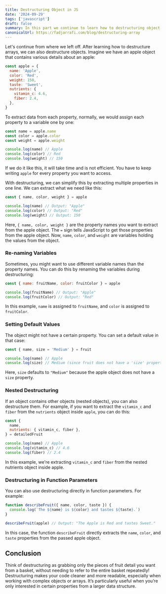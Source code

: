 ```yaml
---
title: Destructuring Object in JS
date: '2024-09-29'
tags: ['javascript']
draft: false
summary: In this part we continue to learn how to destructuring object after we learning how to destructuring an array.
canonicalUrl: https://fadjarrafi.com/blog/destructuring-array
---
```


Let's continue from where we left off. After learning how to destructure arrays, we can also destructure objects. Imagine we have an apple object that contains various details about an apple:

```js
const apple = {
  name: 'Apple',
  color: 'Red',
  weight: 150,
  taste: 'Sweet',
  nutrients: {
    vitamin_c: 4.6,
    fiber: 2.4,
  },
}
```

To extract data from each property, normally, we would assign each property to a variable one by one:

```js
const name = apple.name
const color = apple.color
const weight = apple.weight

console.log(name) // Apple
console.log(color) // Red
console.log(weight) // 150
```

If we do it like this, it will take time and is not efficient. You have to keep writing `apple` for every property you want to access.

With destructuring, we can simplify this by extracting multiple properties in one line. We can extract what we need like this:

```js
const { name, color, weight } = apple

console.log(name) // Output: "Apple"
console.log(color) // Output: "Red"
console.log(weight) // Output: 150
```

Here, `{ name, color, weight }` are the property names you want to extract from the apple object. The `=` sign tells JavaScript to get those properties from the apple object. Now, `name`, `color`, and `weight` are variables holding the values from the object.

### Re-naming Variables

Sometimes, you might want to use different variable names than the property names. You can do this by renaming the variables during destructuring:

```js
const { name: fruitName, color: fruitColor } = apple

console.log(fruitName) // Output: "Apple"
console.log(fruitColor) // Output: "Red"
```

In this example, `name` is assigned to `fruitName`, and `color` is assigned to `fruitColor`.

### Setting Default Values

The object might not have a certain property. You can set a default value in that case:

```js
const { name, size = 'Medium' } = fruit

console.log(name) // Apple
console.log(size) // Medium (since fruit does not have a 'size' property)
```

Here, `size` defaults to `"Medium"` because the apple object does not have a `size` property.

### Nested Destructuring

If an object contains other objects (nested objects), you can also destructure them. For example, if you want to extract the `vitamin_c` and `fiber` from the `nutrients` object inside `apple`, you can do this:

```js
const {
  name,
  nutrients: { vitamin_c, fiber },
} = detailedFruit

console.log(name) // Apple
console.log(vitamin_c) // 4.6
console.log(fiber) // 2.4
```

In this example, we're extracting `vitamin_c` and `fiber` from the nested nutrients object inside apple.

### Destructuring in Function Parameters

You can also use destructuring directly in function parameters. For example:

```js
function describeFruit({ name, color, taste }) {
  console.log(`The ${name} is ${color} and tastes ${taste}.`)
}

describeFruit(apple) // Output: "The Apple is Red and tastes Sweet."
```

In this case, the function `describeFruit` directly extracts the `name`, `color`, and `taste` properties from the passed apple object.

## Conclusion

Think of destructuring as grabbing only the pieces of fruit detail you want from a basket, without needing to refer to the entire basket repeatedly! Destructuring makes your code cleaner and more readable, especially when working with complex objects or arrays. It’s particularly useful when you’re only interested in certain properties from a larger data structure.
